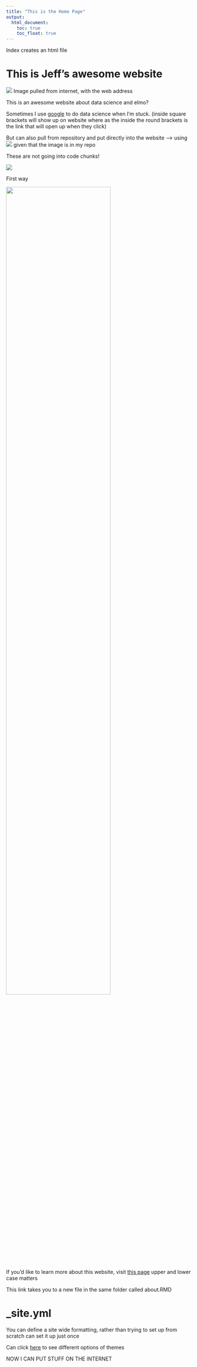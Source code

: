 ```yaml
---
title: "This is the Home Page"
output: 
  html_document:
    toc: true
    toc_float: true
---
```


Index creates an html file

# This is Jeff's awesome website

![](https://media.giphy.com/media/drXGoW1iudhKw/giphy.gif)
Image pulled from internet, with the web address

This is an awesome website about data science and elmo?

Sometimes I use [google](https://www.google.com/) to do data science when I'm stuck.
(inside square brackets will show up on website where as the inside the round brackets is the link that will open up when they click)

But can also pull from repository and put directly into the website --> using ![](image.jpg) given that the image is in my repo 

These are not going into code chunks! 

![](images/yeriell mood board.png)

First way 

<img src="images/yeriell mood board.png" style="width:75%">


If you'd like to learn more about this website, visit [this page](about.html) upper and lower case matters 

This link takes you to a new file in the same folder called about.RMD

# _site.yml

You can define a site wide formatting, rather than trying to set up from scratch can set it up just once 

Can click [here](https://bootswatch.com/3/) to see different options of themes

NOW I CAN PUT STUFF ON THE INTERNET

